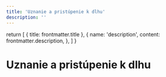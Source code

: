 ```yaml
---
title: 'Uznanie a pristúpenie k dlhu'
description: ''
---
```


  return [
    { title: frontmatter.title },
    {
      name: 'description',
      content: frontmatter.description,
    },
  ]
}

# Uznanie a pristúpenie k dlhu
